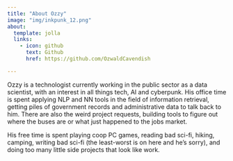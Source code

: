 ```yaml
---
title: "About Ozzy"
image: "img/inkpunk_12.png"
about:
  template: jolla
  links:
    - icon: github
      text: Github
      href: https://github.com/OzwaldCavendish

---
```


Ozzy is a technologist currently working in the public sector as a data scientist, with an interest in all things tech, AI and cyberpunk.  His office time is spent applying NLP and NN tools in the field of information retrieval, getting piles of government records and administrative data to talk back to him.  There are also the weird project requests, building tools to figure out where the buses are or what just happened to the jobs market.

His free time is spent playing coop PC games, reading bad sci-fi, hiking, camping, writing bad sci-fi (the least-worst is on here and he's sorry), and doing too many little side projects that look like work.